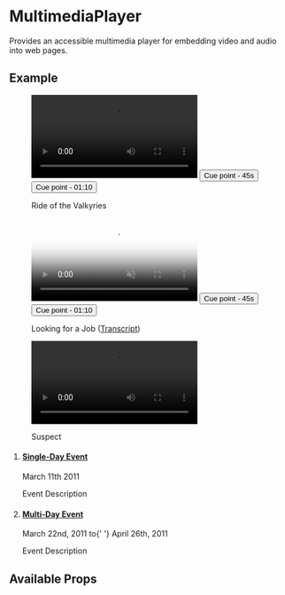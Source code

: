 

<Meta title="Components/MultimediaPlayer/Intro" component={MultimediaPlayer} />

# MultimediaPlayer

Provides an accessible multimedia player for embedding video and audio into web pages.

## Example

<Canvas>
  <span>
    <figure class="wb-mltmd">
      <video controls>
        <source
          src="http://commondatastorage.googleapis.com/gtv-videos-bucket/sample/ElephantsDream.mp4"
          type="video/mp4"
        />
      </video>
      <button class="btn btn-info cuepoint" data-cuepoint="45s" type="button">
        Cue point - 45s
      </button>
      <button class="btn btn-info cuepoint" data-cuepoint="01:10" type="button">
        Cue point - 01:10
      </button>
    </figure>
  </span>
</Canvas>

<Canvas>
  <figure
    class="wb-mltmd"
    data-wb-mltmd='{"shareUrl": "https://www.archive.org/download/RideOfTheValkyries/ride_of_the_valkyries_2.mp3"}'
  >
    <audio title="Ride of the Valkyries">
      <source
        src="https://www.archive.org/download/RideOfTheValkyries/ride_of_the_valkyries_2.mp3"
        type="audio/mp3"
      />
      <source
        src="https://www.archive.org/download/RideOfTheValkyries/ride_of_the_valkyries_2.ogg"
        type="audio/ogg"
      />
    </audio>
    <figcaption>
      <p>Ride of the Valkyries</p>
    </figcaption>
  </figure>
</Canvas>

<Canvas>
  <figure class="wb-mltmd">
    <video
      poster="https://www.incimages.com/uploaded_files/image/1920x1080/getty_481292845_77896.jpg"
      title="Looking for a Job"
      autoplay
      muted
      src="http://commondatastorage.googleapis.com/gtv-videos-bucket/sample/ElephantsDream.mp4"
      type="video/mp4"
    >
      <source
        type="video/mp4"
        src="http://commondatastorage.googleapis.com/gtv-videos-bucket/sample/ElephantsDream.mp4"
      />
      <track
        src="#inline-captions"
        kind="captions"
        data-type="text/html"
        srclang="en"
        label="English"
      />
    </video>
    <button class="btn btn-info cuepoint" data-cuepoint="45s" type="button">
      Cue point - 45s
    </button>
    <button class="btn btn-info cuepoint" data-cuepoint="01:10" type="button">
      Cue point - 01:10
    </button>
    <figcaption>
      <p>
        Looking for a Job (<a href="cpts-lg-en.html">Transcript</a>)
      </p>
    </figcaption>
  </figure>
</Canvas>

<Canvas>
  <figure class="wb-mltmd">
    <video title="Suspect">
      <source
        type="video/youtube"
        src="https://www.youtube.com/watch?v=9znKJqnFuuY"
      />
    </video>
    <figcaption>
      <p>Suspect</p>
    </figcaption>
  </figure>
</Canvas>

<Canvas>
  <div id="calendar1"></div>
  <div class="wb-calevt" data-calevt-src="calendar1">
    <ol>
      <li>
        <section>
          <h4>
            <a href="https://www.canada.gc.ca">Single-Day Event</a>
          </h4>
          <p>
            <time datetime="2011-03-11">March 11th 2011</time>
          </p>
          <p>Event Description</p>
        </section>
      </li>
      <li>
        <section>
          <h4>
            <a href="https://www.canada.gc.ca">Multi-Day Event</a>
          </h4>
          <p>
            <time datetime="2011-03-22">March 22nd, 2011</time> to{' '}
            <time datetime="2011-04-26">April 26th, 2011</time>
          </p>
          <p>Event Description</p>
        </section>
      </li>
    </ol>
  </div>
</Canvas>

## Available Props

<ArgsTable />
